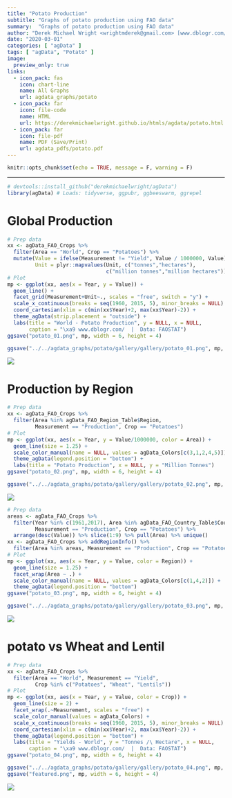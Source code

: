 ```yaml
---
title: "Potato Production"
subtitle: "Graphs of potato production using FAO data"
summary:  "Graphs of potato production using FAO data"
author: "Derek Michael Wright <wrightmderek@gmail.com> [www.dblogr.com/](https://dblogr.netlify.com/)"
date: "2020-03-01"
categories: [ "agData" ]
tags: [ "agData", "Potato" ]
image:
  preview_only: true
links:
  - icon_pack: fas
    icon: chart-line
    name: All Graphs
    url: agdata_graphs/potato
  - icon_pack: far
    icon: file-code
    name: HTML
    url: https://derekmichaelwright.github.io/htmls/agdata/potato.html
  - icon_pack: far
    icon: file-pdf
    name: PDF (Save/Print)
    url: agdata_pdfs/potato.pdf
---
```


```r
knitr::opts_chunk$set(echo = TRUE, message = F, warning = F)
```

---

```r
# devtools::install_github("derekmichaelwright/agData")
library(agData) # Loads: tidyverse, ggpubr, ggbeeswarm, ggrepel
```

\pagebreak

# Global Production

```r
# Prep data
xx <- agData_FAO_Crops %>% 
  filter(Area == "World", Crop == "Potatoes") %>%
  mutate(Value = ifelse(Measurement != "Yield", Value / 1000000, Value),
         Unit = plyr::mapvalues(Unit, c("tonnes","hectares"),
                                c("million tonnes","million hectares")))
# Plot
mp <- ggplot(xx, aes(x = Year, y = Value)) + 
  geom_line() + 
  facet_grid(Measurement+Unit~., scales = "free", switch = "y") +
  scale_x_continuous(breaks = seq(1960, 2015, 5), minor_breaks = NULL) +
  coord_cartesian(xlim = c(min(xx$Year)+2, max(xx$Year)-2)) +
  theme_agData(strip.placement = "outside") +
  labs(title = "World - Potato Production", y = NULL, x = NULL,
       caption = "\xa9 www.dblogr.com/  |  Data: FAOSTAT")
ggsave("potato_01.png", mp, width = 6, height = 4)
```

```r
ggsave("../../agdata_graphs/potato/gallery/gallery/potato_01.png", mp, width = 6, height = 4)
```

![](potato_01.png)

\pagebreak

# Production by Region

```r
# Prep data
xx <- agData_FAO_Crops %>% 
  filter(Area %in% agData_FAO_Region_Table$Region, 
         Measurement == "Production", Crop == "Potatoes")
# Plot
mp <- ggplot(xx, aes(x = Year, y = Value/1000000, color = Area)) + 
  geom_line(size = 1.25) +
  scale_color_manual(name = NULL, values = agData_Colors[c(3,1,2,4,5)]) +
  theme_agData(legend.position = "bottom") +
  labs(title = "Potato Production", x = NULL, y = "Million Tonnes")
ggsave("potato_02.png", mp, width = 6, height = 4)
```

```r
ggsave("../../agdata_graphs/potato/gallery/gallery/potato_02.png", mp, width = 6, height = 4)
```

\pagebreak

![](potato_02.png)

```r
# Prep data
areas <- agData_FAO_Crops %>% 
  filter(Year %in% c(1961,2017), Area %in% agData_FAO_Country_Table$Country,
         Measurement == "Production", Crop == "Potatoes") %>% 
  arrange(desc(Value)) %>% slice(1:9) %>% pull(Area) %>% unique()
xx <- agData_FAO_Crops %>% addRegionInfo() %>%
  filter(Area %in% areas, Measurement == "Production", Crop == "Potatoes")
# Plot
mp <- ggplot(xx, aes(x = Year, y = Value, color = Region)) + 
  geom_line(size = 1.25) +
  facet_wrap(Area ~ .) +
  scale_color_manual(name = NULL, values = agData_Colors[c(1,4,2)]) +
  theme_agData(legend.position = "bottom")
ggsave("potato_03.png", mp, width = 6, height = 4)
```

```r
ggsave("../../agdata_graphs/potato/gallery/gallery/potato_03.png", mp, width = 6, height = 4)
```

![](potato_03.png)

\pagebreak

# potato vs Wheat and Lentil

```r
# Prep data
xx <- agData_FAO_Crops %>% 
  filter(Area == "World", Measurement == "Yield", 
         Crop %in% c("Potatoes", "Wheat", "Lentils"))
# Plot
mp <- ggplot(xx, aes(x = Year, y = Value, color = Crop)) + 
  geom_line(size = 2) + 
  facet_wrap(.~Measurement, scales = "free") +
  scale_color_manual(values = agData_Colors) +
  scale_x_continuous(breaks = seq(1960, 2015, 5), minor_breaks = NULL) +
  coord_cartesian(xlim = c(min(xx$Year)+2, max(xx$Year)-2)) +
  theme_agData(legend.position = "bottom") +
  labs(title = "Yields - World", y = "Tonnes /\ Hectare", x = NULL,
       caption = "\xa9 www.dblogr.com/  |  Data: FAOSTAT")
ggsave("potato_04.png", mp, width = 6, height = 4)
```

```r
ggsave("../../agdata_graphs/potato/gallery/gallery/potato_04.png", mp, width = 6, height = 4)
ggsave("featured.png", mp, width = 6, height = 4)
```

![](potato_04.png)